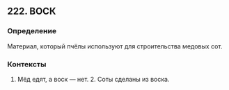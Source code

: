 ## 222. ВОСК
### Определение
Материал, который пчёлы используют для строительства медовых сот.

### Контексты
1. Мёд едят, а воск — нет. 2. Соты сделаны из воска.

